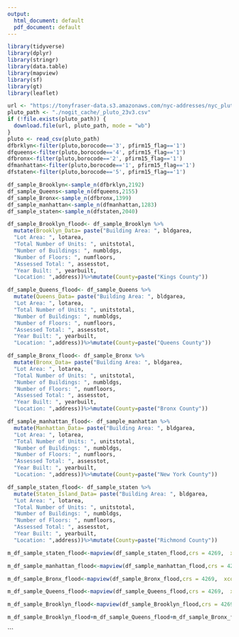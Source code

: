---
output:
  html_document: default
  pdf_document: default
---
```{r Load libraries and datasets}
library(tidyverse)
library(dplyr)
library(stringr)
library(data.table)
library(mapview)
library(sf)
library(gt)
library(leaflet)

```


```{r}

url <- "https://tonyfraser-data.s3.amazonaws.com/nyc-addresses/nyc_pluto_23v3_csv/pluto_23v3.csv"
pluto_path <- "./nogit_cache/_pluto_23v3.csv"
if (!file.exists(pluto_path)) {
  download.file(url, pluto_path, mode = "wb")
}
pluto <- read_csv(pluto_path)
dfbrklyn<-filter(pluto,borocode=='3', pfirm15_flag=='1')
dfqueens<-filter(pluto,borocode=='4', pfirm15_flag=='1')
dfbronx<-filter(pluto,borocode=='2', pfirm15_flag=='1')
dfmanhattan<-filter(pluto,borocode=='1', pfirm15_flag=='1')
dfstaten<-filter(pluto,borocode=='5', pfirm15_flag=='1')

df_sample_Brooklyn<-sample_n(dfbrklyn,2192)
df_sample_Queens<-sample_n(dfqueens,2155)
df_sample_Bronx<-sample_n(dfbronx,1399)
df_sample_manhattan<-sample_n(dfmanhattan,1283)
df_sample_staten<-sample_n(dfstaten,2040)

```
```{r}
df_sample_Brooklyn_flood<- df_sample_Brooklyn %>%
  mutate(Brooklyn_Data= paste("Building Area: ", bldgarea,
  "Lot Area: ", lotarea,
  "Total Number of Units: ", unitstotal,
  "Number of Buildings: ", numbldgs,
  "Number of Floors: ", numfloors,
  "Assessed Total: ", assesstot,
  "Year Built: ", yearbuilt,
  "Location: ",address))%>%mutate(County=paste("Kings County"))

df_sample_Queens_flood<- df_sample_Queens %>%
  mutate(Queens_Data= paste("Building Area: ", bldgarea,
  "Lot Area: ", lotarea,
  "Total Number of Units: ", unitstotal,
  "Number of Buildings: ", numbldgs,
  "Number of Floors: ", numfloors,
  "Assessed Total: ", assesstot,
  "Year Built: ", yearbuilt,
  "Location: ",address))%>%mutate(County=paste("Queens County"))

df_sample_Bronx_flood<- df_sample_Bronx %>%
  mutate(Bronx_Data= paste("Building Area: ", bldgarea,
  "Lot Area: ", lotarea,
  "Total Number of Units: ", unitstotal,
  "Number of Buildings: ", numbldgs,
  "Number of Floors: ", numfloors,
  "Assessed Total: ", assesstot,
  "Year Built: ", yearbuilt,
  "Location: ",address))%>%mutate(County=paste("Bronx County"))

df_sample_manhattan_flood<- df_sample_manhattan %>%
  mutate(Manhattan_Data= paste("Building Area: ", bldgarea,
  "Lot Area: ", lotarea,
  "Total Number of Units: ", unitstotal,
  "Number of Buildings: ", numbldgs,
  "Number of Floors: ", numfloors,
  "Assessed Total: ", assesstot,
  "Year Built: ", yearbuilt,
  "Location: ",address))%>%mutate(County=paste("New York County"))

df_sample_staten_flood<- df_sample_staten %>%
  mutate(Staten_Island_Data= paste("Building Area: ", bldgarea,
  "Lot Area: ", lotarea,
  "Total Number of Units: ", unitstotal,
  "Number of Buildings: ", numbldgs,
  "Number of Floors: ", numfloors,
  "Assessed Total: ", assesstot,
  "Year Built: ", yearbuilt,
  "Location: ",address))%>%mutate(County=paste("Richmond County"))


```
```{r}
m_df_sample_staten_flood<-mapview(df_sample_staten_flood,crs = 4269,  xcol = "longitude", ycol = "latitude",zcol="County", legend = TRUE, popup="Staten_Island_Data", grid = FALSE )

m_df_sample_manhattan_flood<-mapview(df_sample_manhattan_flood,crs = 4269,  xcol = "longitude", ycol = "latitude", zcol="County",popup="Manhattan_Data",legend = TRUE,  grid = FALSE )

m_df_sample_Bronx_flood<-mapview(df_sample_Bronx_flood,crs = 4269,  xcol = "longitude", ycol = "latitude",zcol="County", legend = TRUE, popup="Bronx_Data",grid = FALSE )

m_df_sample_Queens_flood<-mapview(df_sample_Queens_flood,crs = 4269,  xcol = "longitude", ycol = "latitude",zcol="County", legend = TRUE, popup="Queens_Data",grid = FALSE )

m_df_sample_Brooklyn_flood<-mapview(df_sample_Brooklyn_flood,crs = 4269,  xcol = "longitude", ycol = "latitude",zcol="County", legend = TRUE, popup="Brooklyn_Data", grid = FALSE)
```

```{r}
m_df_sample_Brooklyn_flood+m_df_sample_Queens_flood+m_df_sample_Bronx_flood+m_df_sample_manhattan_flood+m_df_sample_staten_flood

```

```